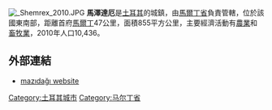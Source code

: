 [[Image:__Shemrex_2010.JPG|thumb]]	
'''馬澤達厄'''是[[土耳其|土耳其]]的城鎮，由[[馬爾丁省|馬爾丁省]]負責管轄，位於該國東南部，距離首府[[馬爾丁|馬爾丁]]47公里，面積855平方公里，主要經濟活動有[[農業|農業]]和[[畜牧業|畜牧業]]，2010年人口10,436。

==外部連結==
*[http://www.mazidagi.gov.tr mazıdağı website]

{{Turkey-geo-stub}}
[[Category:土耳其城市|Category:土耳其城市]]
[[Category:马尔丁省|Category:马尔丁省]]